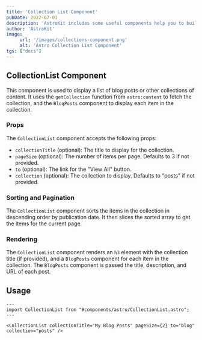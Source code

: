 ```yaml
---
title: 'Collection List Component'
pubDate: 2022-07-01
description: 'AstroKit includes some useful components help you to build pages.'
author: 'AstroKit'
image:
     url: '/images/collections-component.png'
     alt: 'Astro Collection List Component'
tgs: ["docs"]
---
```




## CollectionList Component

This component is used to display a list of blog posts or other collections of content. It uses the `getCollection` function from `astro:content` to fetch the collection, and the `BlogPosts` component to display each item in the collection.

### Props

The `CollectionList` component accepts the following props:

- `collectionTitle` (optional): The title to display for the collection.
- `pageSize` (optional): The number of items per page. Defaults to 3 if not provided.
- `to` (optional): The link for the "View All" button.
- `collection` (optional): The collection to display. Defaults to "posts" if not provided.

### Sorting and Pagination

The `CollectionList` component sorts the items in the collection in descending order by publication date. It then slices the sorted array to get the items for the current page.

### Rendering

The `CollectionList` component renders an `h3` element with the collection title (if provided), and a `BlogPosts` component for each item in the collection. The `BlogPosts` component is passed the title, description, and URL of each post.

## Usage
 
```astro
---
import CollectionList from "#components/astro/CollectionList.astro";
---

<CollectionList collectionTitle="My Blog Posts" pageSize={2} to="blog" collection="posts" />
```
